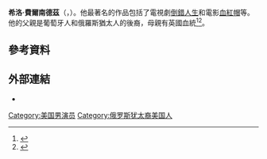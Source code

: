 {{Infobox person
| name         = Shiloh Fernandez
| image        = Shiloh Fernandez 2014.jpg
| caption      = 攝於2014
| birth_name   = Shiloh Thomas Fernandez
| birth_date   = {{birth date and age|1985|2|26}}
| birth_place  = 美國加州
| occupation   = 演員
| years_active = 2005–現今
}}'''希洛·費爾南德茲'''（'''{{lang-en|Shiloh Fernandez}}'''，{{bd|1985年|2月26日}}）。他最著名的作品包括了電視劇[[倒錯人生|倒錯人生]]和電影[[血紅帽|血紅帽]]等。他的父親是葡萄牙人和俄羅斯猶太人的後裔，母親有英國血統<ref>{{cite news|url=http://www.latina.com/entertainment/buzz/15-more-stars-you-thought-were-latino-arent?slide=9|title=15 MORE Stars You Thought Were Latino—But Aren't!|date=October 6, 2011|work=[[Latina_(magazine)|Latina]]|accessdate=10 November 2012|archive-date=2020-07-11|archive-url=https://web.archive.org/web/20200711092512/http://www.latina.com/entertainment/buzz/15-more-stars-you-thought-were-latino-arent?slide=9|dead-url=no}}</ref><ref>{{Cite web |url=http://ethnicelebs.com/shiloh-fernandez |title=存档副本 |access-date=2015-07-05 |archive-date=2021-01-18 |archive-url=https://web.archive.org/web/20210118045850/https://ethnicelebs.com/shiloh-fernandez |dead-url=no }}</ref>。

==參考資料==
{{reflist}}
==外部連結==
{{commons category|Shiloh Fernandez}}
* {{IMDb name|2057036}}
[[Category:美国男演员|Category:美国男演员]]
[[Category:俄罗斯犹太裔美国人|Category:俄罗斯犹太裔美国人]]